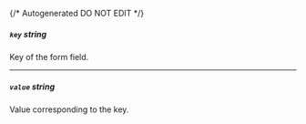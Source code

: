 {/* Autogenerated DO NOT EDIT  */}
##### `key` _string_
Key of the form field.

---
##### `value` _string_
Value corresponding to the key.


